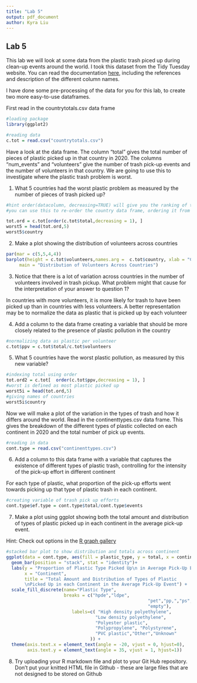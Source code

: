 ```yaml
---
title: "Lab 5"
output: pdf_document
author: Kyra Liu
---
```



## Lab 5


This lab we will look at some data from the plastic trash piced up during clean-up events around the world. I took this dataset from the Tidy Tuesday website. You can read the documentation [here](https://github.com/rfordatascience/tidytuesday/blob/master/data/2021/2021-01-26/readme.md), including the references and description of the different column names.

I have done some pre-processing of the data for you for this lab, to create two more easy-to-use dataframes.

First read in the countrytotals.csv data frame
```r
#loading package
library(ggplot2)

#reading data
c.tot = read.csv("countrytotals.csv")

```

Have a look at the data frame. The column "total" gives the total number of pieces of plastic picked up in that country in 2020. The columns "num_events" and "volunteers" give the number of trash pick-up events and the number of volunteers in that country. We are going to use this to investigate where the plastic trash problem is worst.

1. What 5 countries had the worst plastic problem as measured by the number of pieces of trash picked up?

```r

#hint order(datacolumn, decreasing=TRUE) will give you the ranking of the countries by the values in the data column
#you can use this to re-order the country data frame, ordering it from the country with the most trash picked up to the least

tot.ord = c.tot[order(c.tot$total,decreasing = 1), ]
worst5 = head(tot.ord,5)
worst5$country
```



2. Make a plot showing the distribution of volunteers across countries

```r
par(mar = c(5,5,4,4))
barplot(height = c.tot$volunteers,names.arg =  c.tot$country, xlab = "Country", ylab = "number of volunteers",
     main = "Distribution of Volunteers Across Countries")


```

3. Notice that there is a lot of variation across countries in the number of volunteers involved in trash pickup. What problem might that cause for the interpretation of your answer to question 1?

In countries with more volunteers, it is more likely for trash to have been picked up than in countries with less volunteers. A better representation may be to normalize the data as plastic that is picked up by each volunteer  

4. Add a column to the data frame creating a variable that should be more closely related to the presence of plastic pollution in the country  

```r
#normalizing data as plastic per volunteer
c.tot$ppv = c.tot$total/c.tot$volunteers

```

5. What 5 countries have the worst plastic pollution, as measured by this new variable?

```r
#indexing total using order
tot.ord2 = c.tot[  order(c.tot$ppv,decreasing = 1), ]
#worst is defined as most plastic picked up
worst5i = head(tot.ord,5)
#giving names of countries
worst5i$country

```


Now we will make a plot of the variation in the types of trash and how it differs around the world. Read in the continenttypes.csv data frame. This gives the breakdown of the different types of plastic collected on each continent in 2020 and the total number of pick up events.

```r
#reading in data
cont.type = read.csv("continenttypes.csv")

```

6. Add a column to this data frame with a variable that captures the existence of different types of plastic trash, controlling for the intensity of the pick-up effort in different continent

For each type of plastic, what proportion of the pick-up efforts went towards picking up that type of plastic trash in each continent.

```r
#creating variable of trash pick up efforts
cont.type$ef.type = cont.type$total/cont.type$events 
```

7. Make a plot using ggplot showing both the total amount and distribution of types of plastic picked up in each continent in the average pick-up event.

Hint: Check out options in the [R graph gallery](https://www.r-graph-gallery.com)

```r

#stacked bar plot to show distribution and totals across continent
ggplot(data = cont.type, aes(fill = plastic_type, y = total, x = continent))+
  geom_bar(position = "stack", stat = "identity")+
  labs(y = "Proportion of Plastic Type Picked Up\n in Average Pick-Up Event",
       x = "Continent",
       title = "Total Amount and Distribution of Types of Plastic
       \nPicked Up in each Continent in the Average Pick-Up Event") +
  scale_fill_discrete(name="Plastic Type", 
                      breaks = c("hpde","ldpe",
                                                      "pet","pp,","ps","pvc","o",
                                                      "empty"),
                         labels=c( "High density polyethylene", 
                                  "Low density polyethylene",
                                  "Polyester plastic",
                                  "Polypropylene", "Polystyrene",
                                  "PVC plastic","Other","Unknown"
                                )) + 
  theme(axis.text.x = element_text(angle = -20, vjust = 0, hjust=0),
        axis.text.y = element_text(angle = 35, vjust = 1, hjust=1))
```

8. Try uploading your R markdown file and plot to your Git Hub repository. Don't put your knitted HTML file in Github - these are large files that are not designed to be stored on Github

